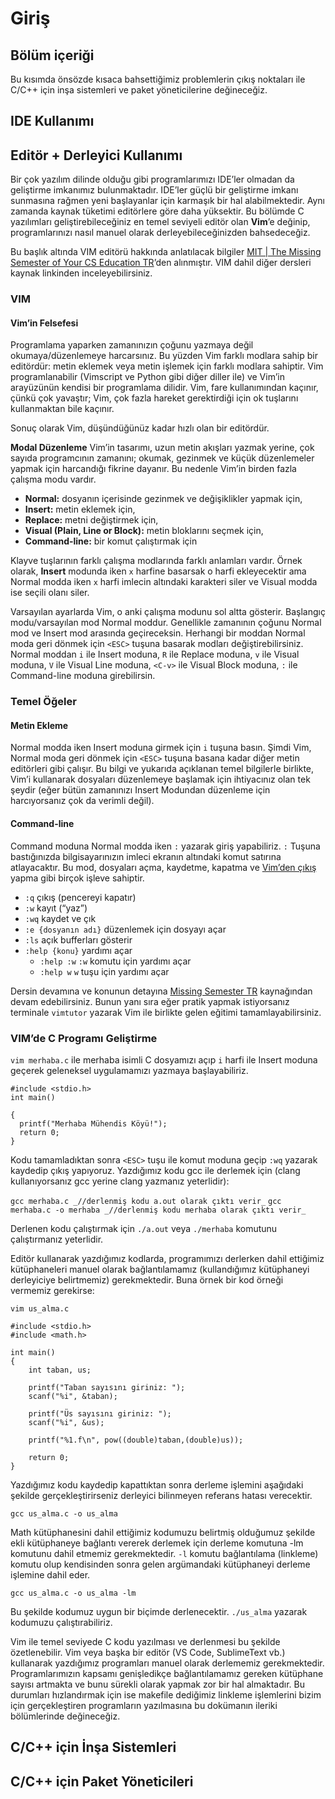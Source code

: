 # Giriş

##  Bölüm içeriği

Bu kısımda önsözde kısaca bahsettiğimiz problemlerin çıkış noktaları ile C/C++ için inşa sistemleri ve paket yöneticilerine değineceğiz.

## IDE Kullanımı

## Editör + Derleyici Kullanımı
Bir çok yazılım dilinde olduğu gibi programlarımızı IDE'ler olmadan da geliştirme imkanımız bulunmaktadır. IDE'ler güçlü bir geliştirme imkanı sunmasına rağmen yeni başlayanlar için karmaşık bir hal alabilmektedir. Aynı zamanda kaynak tüketimi editörlere göre daha yüksektir. Bu bölümde C yazılımları geliştirebileceğiniz en temel seviyeli editör olan **Vim**'e değinip, programlarınızı nasıl manuel olarak derleyebileceğinizden bahsedeceğiz.

Bu başlık altında VIM editörü hakkında anlatılacak bilgiler [MIT | The Missing Semester of Your CS Education TR](https://missing-semester-tr.github.io/)'den alınmıştır. VIM dahil diğer dersleri kaynak linkinden inceleyebilirsiniz.

### VIM {-}

#### Vim’in Felsefesi {-}
Programlama yaparken zamanınızın çoğunu yazmaya değil okumaya/düzenlemeye harcarsınız. Bu yüzden Vim farklı modlara sahip bir editördür: metin eklemek veya metin işlemek için farklı modlara sahiptir. Vim programlanabilir (Vimscript ve Python gibi diğer diller ile) ve Vim’in arayüzünün kendisi bir programlama dilidir. Vim, fare kullanımından kaçınır, çünkü çok yavaştır; Vim, çok fazla hareket gerektirdiği için ok tuşlarını kullanmaktan bile kaçınır.

Sonuç olarak Vim, düşündüğünüz kadar hızlı olan bir editördür.

**Modal Düzenleme**
Vim’in tasarımı, uzun metin akışları yazmak yerine, çok sayıda programcının zamanını; okumak, gezinmek ve küçük düzenlemeler yapmak için harcandığı fikrine dayanır. Bu nedenle Vim’in birden fazla çalışma modu vardır.

- **Normal:** dosyanın içerisinde gezinmek ve değişiklikler yapmak için,
- **Insert:** metin eklemek için,
- **Replace:** metni değiştirmek için,
- **Visual (Plain, Line or Block):** metin bloklarını seçmek için,
- **Command-line:** bir komut çalıştırmak için

Klayve tuşlarının farklı çalışma modlarında farklı anlamları vardır. Örnek olarak, **Insert** modunda iken `x` harfine basarsak o harfi ekleyecektir ama Normal modda iken `x` harfi imlecin altındaki karakteri siler ve Visual modda ise seçili olanı siler.

Varsayılan ayarlarda Vim, o anki çalışma modunu sol altta gösterir. Başlangıç modu/varsayılan mod Normal moddur. Genellikle zamanının çoğunu Normal mod ve Insert mod arasında geçireceksin. Herhangi bir moddan Normal moda geri dönmek için `<ESC>` tuşuna basarak modları değiştirebilirsiniz. Normal moddan `i` ile Insert moduna, `R` ile Replace moduna, `v` ile Visual moduna, `V` ile Visual Line moduna, `<C-v>` ile Visual Block moduna, `:` ile Command-line moduna girebilirsin.

### Temel Öğeler {-}
#### Metin Ekleme {-}
Normal modda iken Insert moduna girmek için `i` tuşuna basın. Şimdi Vim, Normal moda geri dönmek için `<ESC>` tuşuna basana kadar diğer metin editörleri gibi çalışır. Bu bilgi ve yukarıda açıklanan temel bilgilerle birlikte, Vim’i kullanarak dosyaları düzenlemeye başlamak için ihtiyacınız olan tek şeydir (eğer bütün zamanınızı Insert Modundan düzenleme için harcıyorsanız çok da verimli değil).

#### Command-line {-}
Command moduna Normal modda iken `:` yazarak giriş yapabiliriz. `:` Tuşuna bastığınızda bilgisayarınızın imleci ekranın altındaki komut satırına atlayacaktır. Bu mod, dosyaları açma, kaydetme, kapatma ve [Vim’den çıkış](https://twitter.com/iamdevloper/status/435555976687923200) yapma gibi birçok işleve sahiptir.

- `:q` çıkış (pencereyi kapatır)
- `:w` kayıt (“yaz”)
- `:wq` kaydet ve çık
- `:e {dosyanın adı}` düzenlemek için dosyayı açar
- `:ls` açık bufferları gösterir
- `:help {konu}` yardımı açar
	- `:help :w` `:w` komutu için yardımı açar
	- `:help w` `w` tuşu için yardımı açar

Dersin devamına ve konunun detayına [Missing Semester TR](https://missing-semester-tr.github.io/) kaynağından devam edebilirsiniz. Bunun yanı sıra eğer pratik yapmak istiyorsanız terminale `vimtutor` yazarak Vim ile birlikte gelen eğitimi tamamlayabilirsiniz.

### VIM'de C Programı Geliştirme {-}

`vim merhaba.c` ile merhaba isimli C dosyamızı açıp `i` harfi ile Insert moduna geçerek geleneksel uygulamamızı yazmaya başlayabiliriz.

```Rcpp
#include <stdio.h>
int main()

{
  printf("Merhaba Mühendis Köyü!");
  return 0;
}

```




Kodu tamamladıktan sonra `<ESC>` tuşu ile komut moduna geçip `:wq` yazarak kaydedip çıkış yapıyoruz. Yazdığımız kodu gcc ile derlemek için (clang kullanıyorsanız gcc yerine clang yazmanız yeterlidir):

`gcc merhaba.c _//derlenmiş kodu a.out olarak çıktı verir_`
`gcc merhaba.c -o merhaba _//derlenmiş kodu merhaba olarak çıktı verir_`

Derlenen kodu çalıştırmak için `./a.out` veya `./merhaba` komutunu çalıştırmanız yeterlidir.

Editör kullanarak yazdığımız kodlarda, programımızı derlerken dahil ettiğimiz kütüphaneleri manuel olarak bağlantılamamız (kullandığımız kütüphaneyi derleyiciye belirtmemiz) gerekmektedir. Buna örnek bir kod örneği vermemiz gerekirse:

`vim us_alma.c`

```Rcpp
#include <stdio.h>
#include <math.h>

int main()
{
    int taban, us; 
  
    printf("Taban sayısını giriniz: ");
    scanf("%i", &taban);
  
    printf("Üs sayısını giriniz: ");
    scanf("%i", &us);

    printf("%1.f\n", pow((double)taban,(double)us));

    return 0;
}

```

Yazdığımız kodu kaydedip kapattıktan sonra derleme işlemini aşağıdaki şekilde gerçekleştirirseniz derleyici bilinmeyen referans hatası verecektir.

`gcc us_alma.c -o us_alma`

Math kütüphanesini dahil ettiğimiz kodumuzu belirtmiş olduğumuz şekilde ekli kütüphaneye bağlantı vererek derlemek için derleme komutuna -lm komutunu dahil etmemiz gerekmektedir. `-l` komutu bağlantılama (linkleme) komutu olup kendisinden sonra gelen argümandaki kütüphaneyi derleme işlemine dahil eder.

`gcc us_alma.c -o us_alma -lm`

Bu şekilde kodumuz uygun bir biçimde derlenecektir. `./us_alma` yazarak kodumuzu çalıştırabiliriz.

Vim ile temel seviyede C kodu yazılması ve derlenmesi bu şekilde özetlenebilir. Vim veya başka bir editör (VS Code, SublimeText vb.) kullanarak yazdığımız programları manuel olarak derlememiz gerekmektedir. Programlarımızın kapsamı genişledikçe bağlantılamamız gereken kütüphane sayısı artmakta ve bunu sürekli olarak yapmak zor bir hal almaktadır. Bu durumları hızlandırmak için ise makefile dediğimiz linkleme işlemlerini bizim için gerçekleştiren programların yazılmasına bu dokümanın ileriki bölümlerinde değineceğiz.

## C/C++ için İnşa Sistemleri

## C/C++ için Paket Yöneticileri

